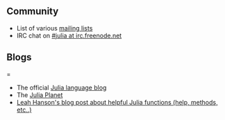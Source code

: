 
== Community ==
* List of various [http://julialang.org/community/ mailing lists]
* IRC chat on [http://webchat.freenode.net/?channels=julia #julia at irc.freenode.net]

== Blogs ===
* The official [http://julialang.org/blog/ Julia language blog]
* The [http://juliablogs.com/ Julia Planet]
* [http://blog.leahhanson.us/drafts/julia-helps.html  Leah Hanson's blog post about helpful Julia functions (help, methods, etc..)]
	
